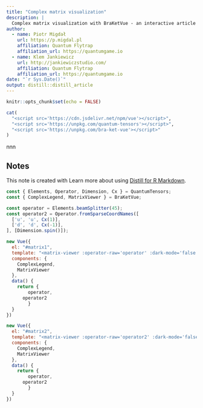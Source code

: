 ---
title: "Complex matrix visualization"
description: |
  Complex matrix visualization with BraKetVue - an interactive article in Distill RMarkdown
author:
  - name: Piotr Migdał 
    url: https://p.migdal.pl
    affiliation: Quantum Flytrap
    affiliation_url: https://quantumgame.io
  - name: Klem Jankiewicz
    url: http://jankiewiczstudio.com/
    affiliation: Quantum Flytrap
    affiliation_url: https://quantumgame.io
date: "`r Sys.Date()`"
output: distill::distill_article
---

```{r setup, include=FALSE}
knitr::opts_chunk$set(echo = FALSE)
```

```{r, results='asis', echo=FALSE, message=FALSE}
cat(
  "<script src='https://cdn.jsdelivr.net/npm/vue'></script>",
  "<script src='https://unpkg.com/quantum-tensors'></script>",
  "<script src='https://unpkg.com/bra-ket-vue'></script>"
)
```






<div id='matrix1'></div>

nnn

<div id='matrix2'></div>


## Notes

This note is created with Learn more about using [Distill for R Markdown](https://rstudio.github.io/distill).


```{js, results='asis', echo=FALSE, message=FALSE}
const { Elements, Operator, Dimension, Cx } = QuantumTensors;
const { ComplexLegend, MatrixViewer } = BraKetVue;

const operator = Elements.beamSplitter(45);
const operator2 = Operator.fromSparseCoordNames([
  ['u', 'u', Cx(1)],
  ['d', 'd', Cx(-1)],
], [Dimension.spin()]);

new Vue({
  el: "#matrix1",
  template: "<matrix-viewer :operator-raw='operator' :dark-mode='false' />",
  components: {
  	ComplexLegend,
    MatrixViewer
  },
  data() {
  	return {
    	operator,
      operator2
		}
  }
})

new Vue({
  el: "#matrix2",
  template: "<matrix-viewer :operator-raw='operator2' :dark-mode='false' />",
  components: {
  	ComplexLegend,
    MatrixViewer
  },
  data() {
  	return {
    	operator,
      operator2
		}
  }
})
```



